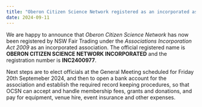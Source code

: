 ```yaml
---
title: "Oberon Citizen Science Network registered as an incorporated association"
date: 2024-09-11
---
```


We are happy to announce that _Oberon Citizen Science Network_ has now been registered by NSW Fair Trading under the _Associations Incorporation Act 2009_ as an incorporated association. The official registered name is **OBERON CITIZEN SCIENCE NETWORK INCORPORATED** and the registration number is **INC2400977**.

Next steps are to elect officials at the General Meeting scheduled for Friday 20th Septemeber 2024, and then to open a bank account for the association and establish the required record keeping procedures, so that OCSN can accept and handle membership fees, grants and donations, and pay for equipment, venue hire, event insurance and other expenses.


